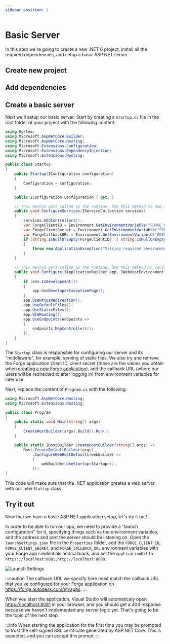 ```yaml
---
sidebar_position: 1
---
```



# Basic Server

In this step we're going to create a new .NET 6 project, install all the required dependencies,
and setup a basic ASP.NET server.

## Create new project

<SetupVS2022 />

## Add dependencies

<AddDependencies />

## Create a basic server

Next we'll setup our basic server. Start by creating a `Startup.cs` file in the root folder
of your project with the following content:

```csharp title="Startup.cs"
using System;
using Microsoft.AspNetCore.Builder;
using Microsoft.AspNetCore.Hosting;
using Microsoft.Extensions.Configuration;
using Microsoft.Extensions.DependencyInjection;
using Microsoft.Extensions.Hosting;

public class Startup
{
    public Startup(IConfiguration configuration)
    {
        Configuration = configuration;
    }

    public IConfiguration Configuration { get; }

    // This method gets called by the runtime. Use this method to add services to the container.
    public void ConfigureServices(IServiceCollection services)
    {
        services.AddControllers();
        var ForgeClientID = Environment.GetEnvironmentVariable("FORGE_CLIENT_ID");
        var ForgeClientSecret = Environment.GetEnvironmentVariable("FORGE_CLIENT_SECRET");
        var ForgeCallbackURL = Environment.GetEnvironmentVariable("FORGE_CALLBACK_URL");
        if (string.IsNullOrEmpty(ForgeClientID) || string.IsNullOrEmpty(ForgeClientSecret) || string.IsNullOrEmpty(ForgeCallbackURL))
        {
            throw new ApplicationException("Missing required environment variables FORGE_CLIENT_ID, FORGE_CLIENT_SECRET, or FORGE_CALLBACK_URL.");
        }
    }

    // This method gets called by the runtime. Use this method to configure the HTTP request pipeline.
    public void Configure(IApplicationBuilder app, IWebHostEnvironment env)
    {
        if (env.IsDevelopment())
        {
            app.UseDeveloperExceptionPage();
        }
        app.UseHttpsRedirection();
        app.UseDefaultFiles();
        app.UseStaticFiles();
        app.UseRouting();
        app.UseEndpoints(endpoints =>
        {
            endpoints.MapControllers();
        });
    }
}
```

The `Startup` class is responsible for configuring our server and its "middleware", for example,
serving of static files. We also try and retrieve the Forge application client ID, client secret
(these are the values you obtain when [creating a new Forge application](../../../intro#create-an-app)),
and the callback URL (where our users will be redirected to after logging in) from environment
variables for later use.

Next, replace the content of `Program.cs` with the following:

```csharp title="Program.cs"
using Microsoft.AspNetCore.Hosting;
using Microsoft.Extensions.Hosting;

public class Program
{
    public static void Main(string[] args)
    {
        CreateHostBuilder(args).Build().Run();
    }

    public static IHostBuilder CreateHostBuilder(string[] args) =>
        Host.CreateDefaultBuilder(args)
            .ConfigureWebHostDefaults(webBuilder =>
            {
                webBuilder.UseStartup<Startup>();
            });
}
```

This code will make sure that the .NET application creates a web server with our
new `Startup` class.

## Try it out

Now that we have a basic ASP.NET application setup, let's try it out!

In order to be able to run our app, we need to provide a "launch configuration" for it,
specifying things such as the environment variables, and the address and port the server should
be listening on. Open the `launchSettings.json` file in the `Properties` folder, add the
`FORGE_CLIENT_ID`, `FORGE_CLIENT_SECRET`, and `FORGE_CALLBACK_URL` environment variables
with your Forge app credentials and callback, and set the `applicationUrl`
to `https://localhost:8081;http://localhost:8080`.

![Launch Settings](launch-settings.png)

:::caution
The callback URL we specify here must match the callback URL that you've configured
for your Forge application on https://forge.autodesk.com/myapps.
:::

When you start the application, Visual Studio will automaticaly open [https://localhost:8081](https://localhost:8081)
in your browser, and you should get a 404 response because we haven't implemented any server logic yet.
That's going to be the topic of the next step.

:::info
When starting the application for the first time you may be prompted to trust the self-signed
SSL certificate generated by ASP.NET Core. This is expected, and you can accept this prompt.
:::
